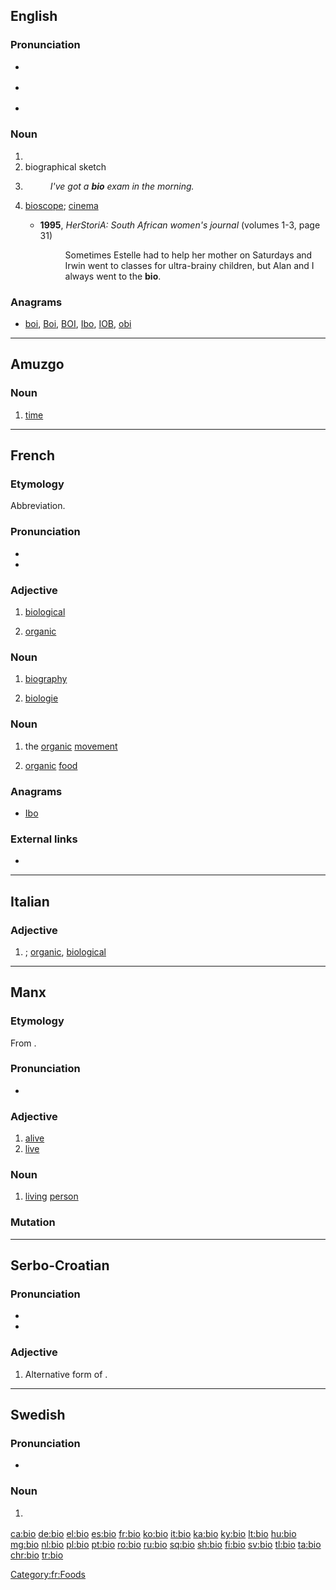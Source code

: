 {{also|bio-|bio.|-bio|Bio.|Bio}}
==English==

===Pronunciation===
* {{a|UK}} {{IPA|/ˈbaɪəʊ/|lang=en}}
* {{a|US}} {{IPA|/ˈbaɪoʊ/|lang=en}}
* {{rhymes|aɪəʊ|lang=en}}

===Noun===
{{en-noun}}

# {{form of|Abbreviation|biography|lang=en}}
# biographical sketch
# {{context|informal|lang=en}} {{form of|Abbreviation|biology|lang=en}}
#: ''I've got a '''bio''' exam in the morning.''
# {{context|South Africa|informal|lang=en}} [[bioscope]]; [[cinema]]
#* '''1995''', ''HerStoriA: South African women's journal'' (volumes 1-3, page 31)
#*: Sometimes Estelle had to help her mother on Saturdays and Irwin went to classes for ultra-brainy children, but Alan and I always went to the '''bio'''.

===Anagrams===
* [[boi#English|boi]], [[Boi#English|Boi]], [[BOI#English|BOI]], [[Ibo#English|Ibo]], [[IOB#English|IOB]], [[obi#English|obi]]

----

==Amuzgo==

===Noun===
{{head|amu|noun}}

# [[time]]

----

==French==

===Etymology===
Abbreviation.

===Pronunciation===
* {{IPA|/bjo/|lang=fr}}
* {{rhymes|o|lang=fr}}

===Adjective===
{{fr-adj|inv=yes}}

# {{context|colloquial|lang=fr}} [[biological]]
# {{context|ecology|lang=fr}} [[organic]]

===Noun===
{{fr-noun|f}}

# {{context|colloquial|lang=fr}} [[biography]]
# {{context|colloquial|lang=fr}} [[biologie]]

===Noun===
{{fr-noun|m}}

# {{context|informal|lang=fr}} the [[organic]] [[movement]]
# {{context|informal|lang=fr}} [[organic]] [[food]]

===Anagrams===
* [[Ibo#French|Ibo]]

===External links===
* {{R:TLFi}}

[[Category:fr:Foods]]
----

==Italian==

===Adjective===
{{head|it|adjective|invariable}}

# {{context|informal|lang=it}} {{form of|Abbreviation|biologico|lang=it}}; [[organic]], [[biological]]

----

==Manx==

===Etymology===
From {{etyl|sga|gv}} {{term|béo|lang=sga}}.

===Pronunciation===
* {{IPA|[blʲoː]|[bʲoː]|lang=gv}}

===Adjective===
{{head|gv|adjective}}

# [[alive]]
# [[live]]

===Noun===
{{gv-noun|m}}

# [[living]] [[person]]

===Mutation===
{{gv mut cons|b|io}}

----

==Serbo-Croatian==

===Pronunciation===
* {{IPA|/bîo/|lang=sh}}
* {{hyphenation|bi|o|lang=sh}}

===Adjective===
{{sh-adj|head=bȉo|def=bijeli|def_a=bijȇlī|comp=bjelji|comp_a=bjèljī|r|био|би̏о}}

# Alternative form of {{m|sh|bijȇl}}.

----

==Swedish==

===Pronunciation===
* {{audio|Sv-bio.ogg|audio|lang=sv}}

===Noun===
{{sv-noun|c}}

# {{form of|Short|biograf|lang=sv}} {{qualifier|that form is used for plurals}}

[[ca:bio]]
[[de:bio]]
[[el:bio]]
[[es:bio]]
[[fr:bio]]
[[ko:bio]]
[[it:bio]]
[[ka:bio]]
[[ky:bio]]
[[lt:bio]]
[[hu:bio]]
[[mg:bio]]
[[nl:bio]]
[[pl:bio]]
[[pt:bio]]
[[ro:bio]]
[[ru:bio]]
[[sq:bio]]
[[sh:bio]]
[[fi:bio]]
[[sv:bio]]
[[tl:bio]]
[[ta:bio]]
[[chr:bio]]
[[tr:bio]]